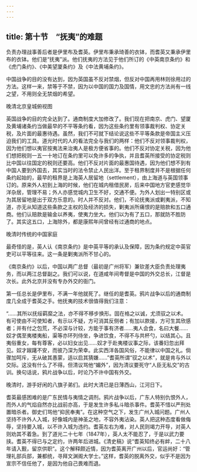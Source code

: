 ```yaml
---
---
---
```

title: 第十节　“抚夷”的难题
---




负责办理战事善后者是伊里布及耆英。伊里布秉承琦善的衣钵，而耆英又秉承伊里布的衣钵。他们是“抚夷”派。他们抚夷的方法见于他们所订的《中英南京条约》和《虎门条约》、《中美望厦条约》及《中法黄埔条约》。

中国战争的目的没有达到，因为英国虽不反对禁烟，但反对中国再用林则徐用过的方法。这样一来，禁等于不禁，因为以中国的国力及国情，用文忠的方法尚有一线之望，不用则全无禁烟的希望。



晚清北京皇城俯视图

英国战争的目的完全达到了。通商制度大加修改了。我们现在把南京、虎门、望厦及黄埔诸条约当做最早的不平等条约看，因为这些条约里有领事裁判权、协定关税，及片面的最惠待遇。虽然，我们不可就下结论说这些不平等条款是帝国主义压迫我们的工具。道光时代的人的看法完全与我们的两样：他们不反对领事裁判权，因为他们想以夷官按夷法来治夷人是极方便省事的。他们不反对协定关税，因为他们想把税则一五一十地订在条约里可以免许多的争执，并且耆英所接受的协定税则比中国以往国定的税则还要高。他们不反对片面的最惠国待遇，因为他们想不到有中国人要到外国去，其实当时的法令禁止人民出洋。至于租界制度并不是根据任何条约起始的，最早的租界是上海英人居留地（settlement），由上海道与英国领事订的。原来外人初到上海的时候，他们在城内租借民房，后来中国地方官吏感觉华洋杂居，管理不易；外人亦感觉城内卫生不好，交通不便。为外人划出一特别区或为其居留地是出于双方乐意的。时人并不反对。他们，不论抚夷派或剿夷派，不知道，亦无从知道这些条款之主权的及经济的损失，剿夷派所痛恨的是赔款和五口通商。他们认赔款是输金以养夷，使夷力坐大。他们以为有了五口，那就防不胜防了。其实这五口，上海除外，都是康熙年间曾经有过通商的地点。



晚清时传统的中国家庭

最奇怪的是，英人认《南京条约》是中英平等的承认及保障，因为条约规定中英官吏可以平等往来。这一条是剿夷派所不甘心的。

《南京条约》以后，中国以两广总督（最初是广州将军）兼钦差大臣负责处理夷务，而以两江总督副之。我们可以说，在道咸年间粤督是中国的外交总长，江督是次长。此外北京并没有专办外交的衙门。

第一任总长是伊里布，不满一年他就死了。继任的是耆英。鸦片战争以后的通商制度几全成于耆英之手。他抚夷的技术很值得我们注意：

“……其所以抚绥羁縻之法，亦不得不移步换形。固在格之以诚，尤须驭之以术。有可使由不可使知者，有示以不疑，方可消其反侧者；有加以款接，方可生其欣感者；并有付之包荒，不必深与计较，方能于事有济者……夷人会食，名曰大餐……奴才偶至夷楼夷船，渠等亦环列侍坐，争进饮食，不得不与共杯勺，以结其心。且夷俗重女，每有尊客，必以妇女出见……奴才于赴夷楼议事之际，该番妇忽出拜见。奴才踧躇不安，而彼乃深为荣幸。此实西洋各国风俗，不能律以中国之礼。倘骤加呵斥，无从破其愚蒙，适以启其猜嫌……”耆英所谓“驭之以术”，就是肯与外以交际。这没有什么了不得。但清议骂他“媚外”，因为清议要死守“人臣无私交”的古训。换句话说，鸦片战争以后，时论乃不许中国有外交。



晚清时，游手好闲的八旗子弟们。此时大清已是日薄西山，江河日下。

耆英最感困难的是广东民情与夷情之调剂。鸦片战争以后，广东人特别仇恨外人，而外人的气焰自然亦比战前亦高，于是发生许多私斗暗杀事件。耆英不惜以严刑处置暗杀者。御史们骂他“抑民奉夷”。在这种空气之下，发生广州入城问题。广州人坚持不许外人入城，好像城内是神圣之地，不容外夷沾染。英人把这种态度看做侮辱，坚持要入城，以不许入城为违约。耆英左右为难，对人民则竭力开导，对英人则劝其不着急。到了道光二十七年（1847年），英人太不能忍了，于是以武力要挟。耆英不得已与之定约，许两年后进城。《清史稿》说“耆英知终必有衅，二十八年请入觐，留京供职”。这个解释颇近情，因为耆英离开广州以后，官运尚好：“管理礼部兵部，兼都统，寻拜文渊阁大学士。”这样，耆英的脱离外交，似乎不是因为宣宗不信任他了，是因为他自己畏难而退。